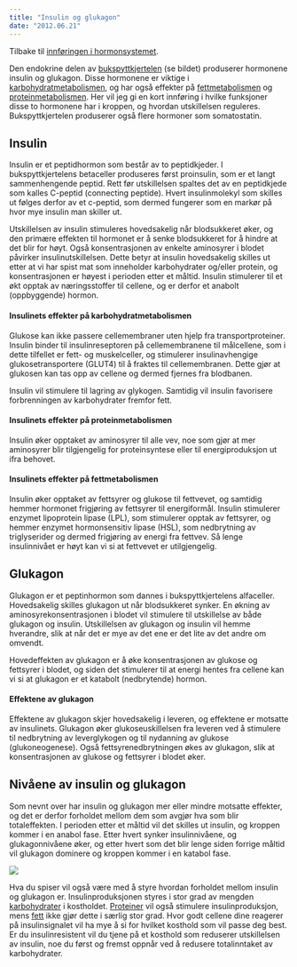 ```yaml
---
title: "Insulin og glukagon"
date: "2012.06.21"
---
```


Tilbake til [innføringen i hormonsystemet](../../hormonsystemet.qmd).

Den endokrine delen av [bukspyttkjertelen](skjoldbruskkjertel-bukspyttkjertel-fettvev.qmd) (se bildet) produserer hormonene insulin og glukagon. Disse hormonene er viktige i [karbohydratmetabolismen](../metabolismen//glukosemetabolismen.qmd ), og har også effekter på [fettmetabolismen](../metabolismen/fettsyrenedbrytning.qmd) og [proteinmetabolismen](../metabolismen/proteinmetabolismen.qmd). Her vil jeg gi en kort innføring i hvilke funksjoner disse to hormonene har i kroppen, og hvordan utskillelsen reguleres. Bukspyttkjertelen produserer også flere hormoner som somatostatin.

## Insulin

Insulin er et peptidhormon som består av to peptidkjeder. I bukspyttkjertelens betaceller produseres først proinsulin, som er et langt sammenhengende peptid. Rett før utskillelsen spaltes det av en peptidkjede som kalles C-peptid (connecting peptide). Hvert insulinmolekyl som skilles ut følges derfor av et c-peptid, som dermed fungerer som en markør på hvor mye insulin man skiller ut.

Utskillelsen av insulin stimuleres hovedsakelig når blodsukkeret øker, og den primære effekten til hormonet er å senke blodsukkeret for å hindre at det blir for høyt. Også konsentrasjonen av enkelte aminosyrer i blodet påvirker insulinutskillelsen. Dette betyr at insulin hovedsakelig skilles ut etter at vi har spist mat som inneholder karbohydrater og/eller protein, og konsentrasjonen er høyest i perioden etter et måltid. Insulin stimulerer til et økt opptak av næringsstoffer til cellene, og er derfor et anabolt (oppbyggende) hormon.

#### **Insulinets effekter på karbohydratmetabolismen**

Glukose kan ikke passere cellemembraner uten hjelp fra transportproteiner. Insulin binder til insulinreseptoren på cellemembranene til målcellene, som i dette tilfellet er fett- og muskelceller, og stimulerer insulinavhengige glukosetransportere (GLUT4) til å fraktes til cellemembranen. Dette gjør at glukosen kan tas opp av cellene og dermed fjernes fra blodbanen.

Insulin vil stimulere til lagring av glykogen. Samtidig vil insulin favorisere forbrenningen av karbohydrater fremfor fett.

#### **Insulinets effekter på proteinmetabolismen**

Insulin øker opptaket av aminosyrer til alle vev, noe som gjør at mer aminosyrer blir tilgjengelig for proteinsyntese eller til energiproduksjon ut ifra behovet.

#### **Insulinets effekter på fettmetabolismen**

Insulin øker opptaket av fettsyrer og glukose til fettvevet, og samtidig hemmer hormonet frigjøring av fettsyrer til energiformål. Insulin stimulerer enzymet lipoprotein lipase (LPL), som stimulerer opptak av fettsyrer, og hemmer enzymet hormonsensitiv lipase (HSL), som nedbrytning av triglyserider og dermed frigjøring av energi fra fettvev. Så lenge insulinnivået er høyt kan vi si at fettvevet er utilgjengelig.

## Glukagon

Glukagon er et peptinhormon som dannes i bukspyttkjertelens alfaceller. Hovedsakelig skilles glukagon ut når blodsukkeret synker. En økning av aminosyrekonsentrasjonen i blodet vil stimulere til utskillelse av både glukagon og insulin. Utskillelsen av glukagon og insulin vil hemme hverandre, slik at når det er mye av det ene er det lite av det andre om omvendt.

Hovedeffekten av glukagon er å øke konsentrasjonen av glukose og fettsyrer i blodet, og siden det stimulerer til at energi hentes fra cellene kan vi si at glukagon er et katabolt (nedbrytende) hormon.

#### **Effektene av glukagon**

Effektene av glukagon skjer hovedsakelig i leveren, og effektene er motsatte av insulinets. Glukagon øker glukoseuskillelsen fra leveren ved å stimulere til nedbrytning av leverglykogen og til nydanning av glukose (glukoneogenese). Også fettsyrenedbrytningen økes av glukagon, slik at konsentrasjonen av glukose og fettsyrer i blodet øker.

## Nivåene av insulin og glukagon

Som nevnt over har insulin og glukagon mer eller mindre motsatte effekter, og det er derfor forholdet mellom dem som avgjør hva som blir totaleffekten. I perioden etter et måltid vil det skilles ut insulin, og kroppen kommer i en anabol fase. Etter hvert synker insulinnivåene, og glukagonnivåene øker, og etter hvert som det blir lenge siden forrige måltid vil glukagon dominere og kroppen kommer i en katabol fase.

![](images/clipboard-3838672110.png)

Hva du spiser vil også være med å styre hvordan forholdet mellom insulin og glukagon er. Insulinproduksjonen styres i stor grad av mengden [karbohydrater](../naeringsstoffer/karbohydrater.qmd) i kostholdet. [Proteiner](../naeringsstoffer/protein.qmd) vil også stimulere insulinproduksjon, mens [fett](../naeringsstoffer/fett.qmd) ikke gjør dette i særlig stor grad. Hvor godt cellene dine reagerer på insulinsignalet vil ha mye å si for hvilket kosthold som vil passe deg best. Er du insulinresistent vil du tjene på et kosthold som reduserer utskillelsen av insulin, noe du først og fremst oppnår ved å redusere totalinntaket av karbohydrater.
